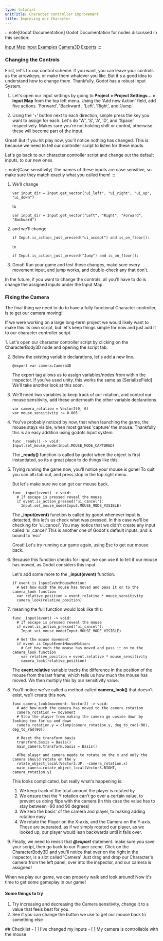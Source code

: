 ```yaml
---
type: tutorial
unitTitle: Character controller improvement
title: Improving our Character
---
```



:::note[Godot Documentation]
Godot Documentation for nodes discussed in this section: 

[Input Map](https://docs.godotengine.org/en/stable/classes/class_inputmap.html) [Input Examples](https://docs.godotengine.org/en/stable/tutorials/inputs/input_examples.html) 
[Camera3D](https://docs.godotengine.org/en/stable/classes/class_camera3d.html) [Exports](https://docs.godotengine.org/en/stable/tutorials/scripting/gdscript/gdscript_exports.html)
:::
### Changing the Controls

First, let's fix our control scheme. If you want, you can leave your controls as the arrowkeys, or make them whatever you like. But it's a good idea to understand how to change them.
Thankfully, Godot has a robust Input System. 
<Steps>

1. Let's open our input settings by going to **Project > Project Settings... > Input Map** from the top left menu. Using the 'Add new Action' field, add five actions. 'Forward', 'Backward', 'Left', 'Right', and 'Jump'

2. Using the '+' button next to each direction, simple press the key you want to assign for each. Let's do 'W', 'S', 'A', 'D', and 'Space' respectively. Makes sure you're not holding shift or control, otherwise these will become part of the input.

</Steps>

Great! But if you hit play now, you'll notice nothing has changed. This is because we need to tell our controller script to listen for these inputs. 

Let's go back to our character controller script and change out the default inputs, to our new ones.

:::note[Case sensitivity]
The names of these inputs are case sensitive, so make sure they match exactly what you called them!
:::

<Steps>

1. We'll change

    ```gdscript
    var input_dir = Input.get_vector("ui_left", "ui_right", "ui_up", "ui_down")
    ```

    to

    ```gdscript
    var input_dir = Input.get_vector("Left", "Right", "Forward", "Backward")
    ```
2. and we'll change 

    ```gdscript
    if Input.is_action_just_pressed("ui_accept") and is_on_floor():
    ```

    to 

    ```gdscript
    if Input.is_action_just_pressed("Jump") and is_on_floor():
    ```
3. Great! Run your game and test these changes, make sure every movement input, and jump works, and double-check any that don't.
</Steps>

In the future, if you want to change the controls, all you'll have to do is change the assigned inputs under the Input Map.

### Fixing the Camera

The final thing we need to do to have a fully functional Character controller, is to get our camera moving!

If we were working on a large long-term project we would likely want to make this its own script, but let's keep things simple for now and just add it to our character controller script.

<Steps>
1. Let's open our character controller script by clicking on the CharacterBody3D node and opening the script tab.

2. Below the existing variable declarations, let's add a new line.

    ```gdscript
    @export var camera:Camera3D
    ```
    The export tag allows us to assign variables/nodes from within the inspector. If you've used unity, this works the same as [SerializeField] We'll take another look at this soon.

3. We'll need two variables to keep track of our rotation, and control our mouse sensitivity, add these underneath the other variable declarations.

    ```gdscript
    var camera_rotation = Vector2(0, 0)
    var mouse_sensitivity := 0.005
    ```
4. You've probably noticed by now, that when launching the game, the mouse stays visible, when most games 'capture' the mouse. Thankfully this is an easy addition using godots Input system. 

    ```gdscript
    func _ready() -> void:
    Input.set_mouse_mode(Input.MOUSE_MODE_CAPTURED)
    ```

    The **_ready()** function is called by godot when the object is first instantiated, so its a great place to do things like this.

5. Trying running the game now, you'll notice your mouse is gone! To quit you can alt+tab out, and press stop in the top right menu.

    But let's make sure we can get our mouse back.

    ```gdscript
    func _input(event) -> void:
      # If escape is pressed reveal the mouse
      if event.is_action_pressed("ui_cancel"):
        Input.set_mouse_mode(Input.MOUSE_MODE_VISIBLE)
    ```
    The **_input(event)** function is called by godot whenever input is detected, this let's us check what was pressed. In this case we'll be checking for 'ui_cancel'. You may notice that we didn't create any input called 'ui_cancel'
    This is another one of Godot's default inputs, and is bound to 'esc'

    Great! Let's try running our game again, using Esc to get our mouse back.

6. Because this function checks for input, we can use it to tell if our mouse has moved, as Godot considers this input.

    Let's add some more to the **_input(event)** function.

    ```gdscript
    if event is InputEventMouseMotion:
      # Get how much the mouse has moved and pass it on to the camera_look function
      var relative_position = event.relative * mouse_sensitivity
      camera_look(relative_position)
    ```

7. meaning the full function would look like this:

    ```gdscript
    func _input(event) -> void:
      # If escape is pressed reveal the mouse
      if event.is_action_pressed("ui_cancel"):
        Input.set_mouse_mode(Input.MOUSE_MODE_VISIBLE)

      # Get the mouse movement
      if event is InputEventMouseMotion:
        # Get how much the mouse has moved and pass it on to the camera_look function
        var relative_position = event.relative * mouse_sensitivity
        camera_look(relative_position)
    ```

    The **event.relative** variable tracks the difference in the position of the mouse from the last frame, which tells us how much the mouse has moved. We then multiply this by our sensitivity value.

8. You'll notice we've called a method called **camera_look()** that doesn't exist, we'll create this now.

    ```gdscript
    func camera_look(movement: Vector2) -> void:
      # Add how much the camera has moved to the camera rotation
      camera_rotation += movement
      # Stop the player from making the camera go upside down by looking too far up and down
      camera_rotation.y = clamp(camera_rotation.y, deg_to_rad(-90), deg_to_rad(90))

      # Reset the transform basis
      transform.basis = Basis()
      main_camera.transform.basis = Basis()

      #The player and camera needs to rotate on the x and only the camera should rotate on the y
      rotate_object_local(Vector3.UP, -camera_rotation.x)
      main_camera.rotate_object_local(Vector3.RIGHT, -camera_rotation.y)
    ```

    This looks complicated, but really what's happening is:
    1. We keep track of the total amount the player is rotated by
    2. We ensure that the Y rotation can't go over a certain value, to prevent us doing flips with the camera (In this case the value has to stay between -90 and 90 degrees)
    3. We zero the basis' of the camera and player, to making adding rotation easy
    4. We rotate the Player on the X-axis, and the Camera on the Y-axis. These are separated. as if we simply rotated our player, as we looked up, our player would lean backwards until it falls over.

9. Finally, we need to revisit that ***@export*** statement. make sure you save your script, then go back to our Player scene. Click on the CharacterBody3D and you'll notice that over on the right in the inspector, is a slot called 'Camera'
    Just drag and drop our Character's camera from the left panel, over into the inspector, and our camera is assigned!

</Steps>
When we play our game, we can properly walk and look around! Now it's time to get some gameplay in our game!

#### Some things to try

1. Try increasing and decreasing the Camera sensitivity, change it to a value that feels best for you.
2. See if you can change the button we use to get our mouse back to something else

<Box>
## Checklist
<Checklist>
- [ ] I've changed my inputs
- [ ] My camera is controllable with the mouse
</Checklist>
</Box>
